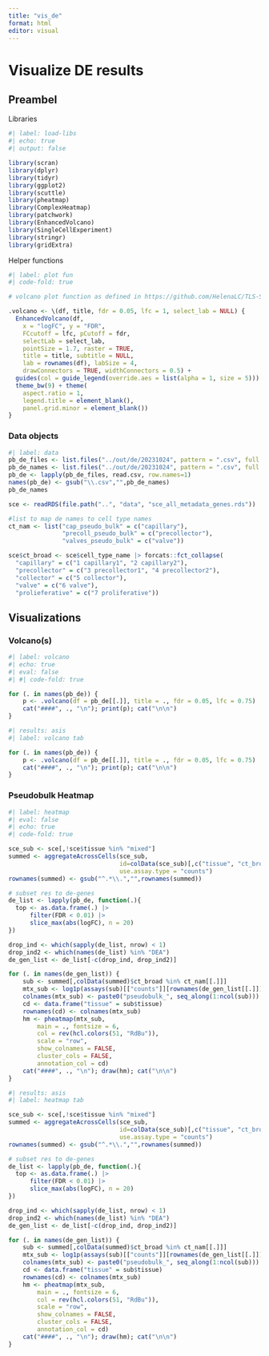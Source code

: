 ```yaml
---
title: "vis_de"
format: html
editor: visual
---
```


# Visualize DE results

## Preambel

Libraries

```r
#| label: load-libs
#| echo: true
#| output: false

library(scran)
library(dplyr)
library(tidyr)
library(ggplot2)
library(scuttle)
library(pheatmap)
library(ComplexHeatmap)
library(patchwork)
library(EnhancedVolcano)
library(SingleCellExperiment)
library(stringr)
library(gridExtra)
```

Helper functions

```r
#| label: plot fun
#| code-fold: true

# volcano plot function as defined in https://github.com/HelenaLC/TLS-Silina/blob/main/code/geo-02-differential.qmd

.volcano <- \(df, title, fdr = 0.05, lfc = 1, select_lab = NULL) {
  EnhancedVolcano(df, 
    x = "logFC", y = "FDR",
    FCcutoff = lfc, pCutoff = fdr,
    selectLab = select_lab,
    pointSize = 1.7, raster = TRUE,
    title = title, subtitle = NULL,
    lab = rownames(df), labSize = 4, 
    drawConnectors = TRUE, widthConnectors = 0.5) +
  guides(col = guide_legend(override.aes = list(alpha = 1, size = 5))) +
  theme_bw(9) + theme(
    aspect.ratio = 1,
    legend.title = element_blank(),
    panel.grid.minor = element_blank())
}

```

### Data objects

```r
#| label: data 
pb_de_files <- list.files("../out/de/20231024", pattern = ".csv", full.names = T)
pb_de_names <- list.files("../out/de/20231024", pattern = ".csv", full.names = F)
pb_de <- lapply(pb_de_files, read.csv, row.names=1)
names(pb_de) <- gsub("\\.csv","",pb_de_names)
pb_de_names

sce <- readRDS(file.path("..", "data", "sce_all_metadata_genes.rds"))

#list to map de names to cell type names
ct_nam <- list("cap_pseudo_bulk" = c("capillary"),
               "precoll_pseudo_bulk" = c("precollector"),
               "valves_pseudo_bulk" = c("valve"))

sce$ct_broad <- sce$cell_type_name |> forcats::fct_collapse(
  "capillary" = c("1 capillary1", "2 capillary2"),
  "precollector" = c("3 precollector1", "4 precollector2"),
  "collector" = c("5 collector"),
  "valve" = c("6 valve"),
  "prolieferative" = c("7 proliferative"))
```

## Visualizations

### Volcano(s)

```r
#| label: volcano
#| echo: true
#| eval: false
#| #| code-fold: true

for (. in names(pb_de)) {
    p <- .volcano(df = pb_de[[.]], title = ., fdr = 0.05, lfc = 0.75)
    cat("####", ., "\n"); print(p); cat("\n\n")
}

```

::: panel-tabset

```r
#| results: asis
#| label: volcano tab

for (. in names(pb_de)) {
    p <- .volcano(df = pb_de[[.]], title = ., fdr = 0.05, lfc = 0.75)
    cat("####", ., "\n"); print(p); cat("\n\n")
}

```

:::

### Pseudobulk Heatmap

```r
#| label: heatmap
#| eval: false
#| echo: true
#| code-fold: true

sce_sub <- sce[,!sce$tissue %in% "mixed"]
summed <- aggregateAcrossCells(sce_sub, 
                               id=colData(sce_sub)[,c("tissue", "ct_broad", "donor")],
                               use.assay.type = "counts")
rownames(summed) <- gsub("^.*\\.","",rownames(summed))

# subset res to de-genes
de_list <- lapply(pb_de, function(.){
  top <- as.data.frame(.) |> 
      filter(FDR < 0.01) |> 
      slice_max(abs(logFC), n = 20)
}) 

drop_ind <- which(sapply(de_list, nrow) < 1)
drop_ind2 <- which(names(de_list) %in% "DEA")
de_gen_list <- de_list[-c(drop_ind, drop_ind2)]

for (. in names(de_gen_list)) {
    sub <- summed[,colData(summed)$ct_broad %in% ct_nam[[.]]]
    mtx_sub <- log1p(assays(sub)[["counts"]][rownames(de_gen_list[[.]]),])
    colnames(mtx_sub) <- paste0("pseudobulk_", seq_along(1:ncol(sub)))
    cd <- data.frame("tissue" = sub$tissue)
    rownames(cd) <- colnames(mtx_sub)
    hm <- pheatmap(mtx_sub, 
        main = ., fontsize = 6,
        col = rev(hcl.colors(51, "RdBu")),
        scale = "row", 
        show_colnames = FALSE,
        cluster_cols = FALSE,
        annotation_col = cd)
    cat("####", ., "\n"); draw(hm); cat("\n\n")
}

```

::: panel-tabset

```r
#| results: asis
#| label: heatmap tab

sce_sub <- sce[,!sce$tissue %in% "mixed"]
summed <- aggregateAcrossCells(sce_sub, 
                               id=colData(sce_sub)[,c("tissue", "ct_broad", "donor")],
                               use.assay.type = "counts")
rownames(summed) <- gsub("^.*\\.","",rownames(summed))

# subset res to de-genes
de_list <- lapply(pb_de, function(.){
  top <- as.data.frame(.) |> 
      filter(FDR < 0.01) |> 
      slice_max(abs(logFC), n = 20)
}) 

drop_ind <- which(sapply(de_list, nrow) < 1)
drop_ind2 <- which(names(de_list) %in% "DEA")
de_gen_list <- de_list[-c(drop_ind, drop_ind2)]

for (. in names(de_gen_list)) {
    sub <- summed[,colData(summed)$ct_broad %in% ct_nam[[.]]]
    mtx_sub <- log1p(assays(sub)[["counts"]][rownames(de_gen_list[[.]]),])
    colnames(mtx_sub) <- paste0("pseudobulk_", seq_along(1:ncol(sub)))
    cd <- data.frame("tissue" = sub$tissue)
    rownames(cd) <- colnames(mtx_sub)
    hm <- pheatmap(mtx_sub, 
        main = ., fontsize = 6,
        col = rev(hcl.colors(51, "RdBu")),
        scale = "row", 
        show_colnames = FALSE,
        cluster_cols = FALSE,
        annotation_col = cd)
    cat("####", ., "\n"); draw(hm); cat("\n\n")
}

```

:::


